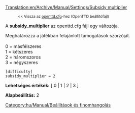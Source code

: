 [[Translation:en/Archive/Manual/Settings/Subsidy multiplier]]

:<small><< Vissza az [[hu/Archive/Manual/Settings/Openttd.cfg|openttd.cfg]]-hez (OpenTTD beállítófájl)</small>


A '''subsidy_multiplier''' az openttd.cfg fájl egy változója.

Meghatározza a játékban felajánlott támogatások szorzóját.<br><br>
0 = másfélszeres<br>
1 = kétszeres<br>
2 = háromszoros<br>
3 = négyszeres<br>

<pre>
[difficulty]
subsidy_multiplier = 2
</pre>

'''Lehetséges értékek:''' [ 0 | 1 | 2 | 3 ]

'''Alapbeállítás:''' 2


[[Category:hu/Manual/Beállítások és finomhangolás]]